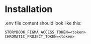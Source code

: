 
<Meta title="Pour commencer/Installation du UI Kit" />

# Installation

.env file content should look like this:

```
STORYBOOK_FIGMA_ACCESS_TOKEN=<token>
CHROMATIC_PROJECT_TOKEN=<token>
```
